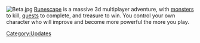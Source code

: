 {{Update|date = 4 January 2001}}
[[File:Beta.jpg|right]]
[[RuneScape|Runescape]] is a massive 3d multiplayer adventure, with [[monster]]s to kill, [[quests]] to complete, and treasure to win. You control your own character who will improve and become more powerful the more you play.

[[Category:Updates]]
